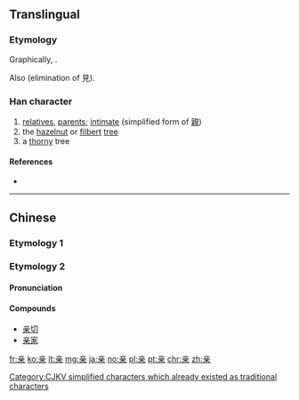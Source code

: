 {{also|親}}
==Translingual==
{{stroke order|strokes=9}}

===Etymology===
Graphically, {{Han compound|立|木}}.

Also {{Han simp|親}} (elimination of 見).

===Han character===
{{Han char|rn=8|rad=亠|as=07|sn=9|four=|canj=YTD|ids=⿱立朩}}

# [[relatives]], [[parents]]; [[intimate]] (simplified form of [[親]])
# the [[hazelnut]] or [[filbert]] [[tree]]
# a [[thorny]] tree

====References====
* {{Han ref|kx=0089.081|dkj=00311|hdz=42707.070|uh=4EB2|ud=20146}}

----

==Chinese==
===Etymology 1===
{{zh-see|親}}

===Etymology 2===
====Pronunciation====
{{zh-pron
|m=qīn
|c=can1
|h=pfs=chhîn
|mn=chhin
|mc=y
|oc=y
|ma=Zh-qin.ogg
|cat=n,a
}}

====Compounds====
* [[亲切]]
* [[亲家]]

[[Category:CJKV simplified characters which already existed as traditional characters]]

[[fr:亲]]
[[ko:亲]]
[[lt:亲]]
[[mg:亲]]
[[ja:亲]]
[[no:亲]]
[[pl:亲]]
[[pt:亲]]
[[chr:亲]]
[[zh:亲]]